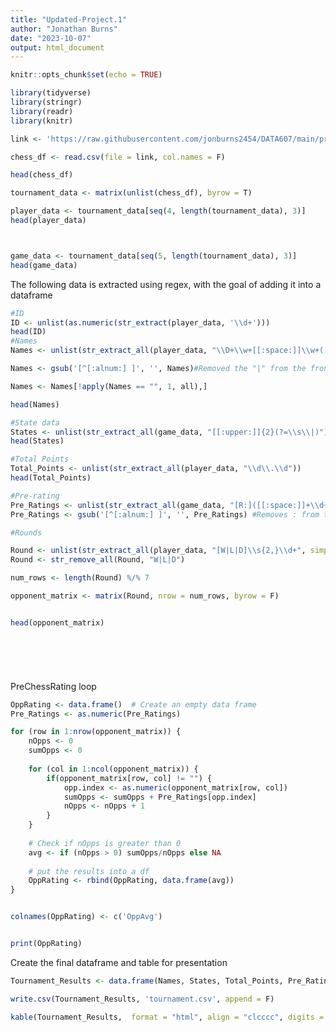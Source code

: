 ---
title: "Updated-Project.1"
author: "Jonathan Burns"
date: "2023-10-07"
output: html_document
---

```{r setup, include=FALSE}
knitr::opts_chunk$set(echo = TRUE)
```


```{r cars}
library(tidyverse)
library(stringr)
library(readr)
library(knitr)
```


```{r}
link <- 'https://raw.githubusercontent.com/jonburns2454/DATA607/main/project%201%20data.txt'

chess_df <- read.csv(file = link, col.names = F)

head(chess_df)

```

```{r}

tournament_data <- matrix(unlist(chess_df), byrow = T)

player_data <- tournament_data[seq(4, length(tournament_data), 3)]
head(player_data)



game_data <- tournament_data[seq(5, length(tournament_data), 3)]
head(game_data)

```
The following data is extracted using regex, with the goal of adding it into a dataframe
```{r}
#ID
ID <- unlist(as.numeric(str_extract(player_data, '\\d+')))
head(ID)
#Names
Names <- unlist(str_extract_all(player_data, "\\D+\\w+[[:space:]]\\w+([[:space:]]\\w+)*", simplify = T))

Names <- gsub('[^[:alnum:] ]', '', Names)#Removed the "|" from the front of the names

Names <- Names[!apply(Names == "", 1, all),]

head(Names)

#State data
States <- unlist(str_extract_all(game_data, "[[:upper:]]{2}(?=\\s\\|)"))
head(States)

#Total Points
Total_Points <- unlist(str_extract_all(player_data, "\\d\\.\\d"))
head(Total_Points)

#Pre-rating
Pre_Ratings <- unlist(str_extract_all(game_data, "[R:]([[:space:]]+\\d+)"))
Pre_Ratings <- gsub('[^[:alnum:] ]', '', Pre_Ratings) #Removes : from the vector

#Rounds

Round <- unlist(str_extract_all(player_data, "[W|L|D]\\s{2,}\\d+", simplify = T))
Round <- str_remove_all(Round, "W|L|D")

num_rows <- length(Round) %/% 7

opponent_matrix <- matrix(Round, nrow = num_rows, byrow = F)


head(opponent_matrix)




   
```


PreChessRating loop
```{r}
OppRating <- data.frame()  # Create an empty data frame
Pre_Ratings <- as.numeric(Pre_Ratings)

for (row in 1:nrow(opponent_matrix)) {
    nOpps <- 0
    sumOpps <- 0
    
    for (col in 1:ncol(opponent_matrix)) { 
        if(opponent_matrix[row, col] != "") {
            opp.index <- as.numeric(opponent_matrix[row, col])
            sumOpps <- sumOpps + Pre_Ratings[opp.index]
            nOpps <- nOpps + 1
        }
    }
    
    # Check if nOpps is greater than 0 
    avg <- if (nOpps > 0) sumOpps/nOpps else NA
    
    # put the results into a df
    OppRating <- rbind(OppRating, data.frame(avg))
}


colnames(OppRating) <- c('OppAvg')


print(OppRating)

```
Create the final dataframe and table for presentation
```{r}
Tournament_Results <- data.frame(Names, States, Total_Points, Pre_Ratings, OppRating)

write.csv(Tournament_Results, 'tournament.csv', append = F)

kable(Tournament_Results,  format = "html", align = "clcccc", digits = 0)

```






